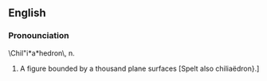 ==English==
===Pronounciation===
\Chil"i*a*hedron\, n. 
# A figure bounded by a thousand plane surfaces [Spelt also chiliaëdron}.]